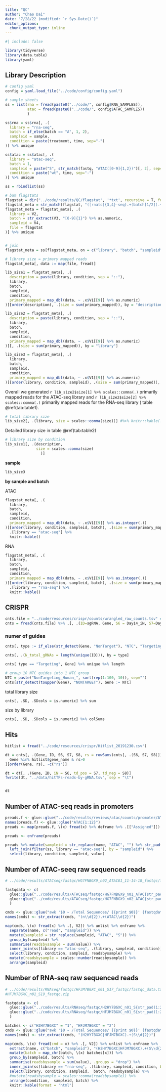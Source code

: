 ```yaml
---
title: "QC"
author: "Chao Dai"
date: "7/28/22 (modified: `r Sys.Date()`)"
editor_options:
  chunk_output_type: inline
---
```


```r
#| include: false

library(tidyverse)
library(data.table)
library(yaml)

```


## Library Description

```r

# config yaml
config = yaml.load_file("../code/config/config.yaml")

# sample sheets
ss = list(rna = fread(paste0("../code/", config$RNA_SAMPLES)),
          atac = fread(paste0("../code/", config$ATAC_SAMPLES))
          )
```


```r

ss$rna = ss$rna[, .(
  library = "rna-seq",
  batch = if_else(batch == "A", 1, 2),
  sampleid = sample,
  condition = paste(treatment, time, sep="-")
)] %>% unique

ss$atac = ss$atac[, .(
  library = "atac-seq", 
  batch = 1,
  sampleid = paste("S", str_match(fastq, "ATAC([0-9]{1,2})")[, 2], sep=""),
  condition = paste("wt", time, sep="-")
)] %>% unique

ss = rbindlist(ss)

# bam flagstats
flagstat = dir("../code/results/QC/flagstat", '*txt', recursive = T, full.names = T)
flagstat_meta = str_match(flagstat, "([rnatc]{3,4}-seq).+(batch[1/2]).+(S[0-9]{2})")  %>% as.data.table
flagstat_meta = flagstat_meta[, .(
  library = V2,
  batch = str_extract(V3, "[0-9]{1}") %>% as.numeric,
  sampleid = V4,
  file = flagstat
)] %>% unique


# join
flagstat_meta = ss[flagstat_meta, on = c("library", "batch", "sampleid"), nomatch = NA]

```


```r
# library size = primary mapped reads
flagstat_meta[, data := map(file, fread)]

lib_size1 = flagstat_meta[, .(
  description = paste(library, condition, sep = "::"),
  library,
  batch,
  sampleid,
  condition,
  primary_mapped = map_dbl(data, ~ .x$V1[[9]] %>% as.numeric)
)][order(description), .(size = sum(primary_mapped)), by = "description"] 

lib_size2 = flagstat_meta[, .(
  description = paste(library, condition, sep = "::"),
  library,
  batch,
  sampleid,
  condition,
  primary_mapped = map_dbl(data, ~ .x$V1[[9]] %>% as.numeric)
)][, .(size = sum(primary_mapped)), by = "library"]

lib_size3 = flagstat_meta[, .(
  library,
  batch,
  sampleid,
  condition,
  primary_mapped = map_dbl(data, ~ .x$V1[[9]] %>% as.numeric)
)][order(library, condition, sampleid), .(size = sum(primary_mapped)), by = .(library, condition, sampleid)]

```

Overall we generated `r lib_size2$size[1] %>% scales::comma(.)` primarily mapped reads for the ATAC-seq library and `r lib_size2$size[2] %>% scales::comma(.)` primarily mapped reads for the RNA-seq library ( table \@ref(tab:table1).

```r
# total library size
lib_size2[, .(library, size = scales::comma(size))] #%>% knitr::kable(., caption = "Total library size")
```


Detailed library size in table \@ref(tab:table2)

```r
# library size by condition
lib_size1[, .(description,
              size = scales::comma(size)
                )] 

```


**sample**

```r
lib_size3
```


**by sample and batch**

ATAC

```r
flagstat_meta[, .(
  library,
  batch,
  sampleid,
  condition,
  primary_mapped = map_dbl(data, ~ .x$V1[[9]] %>% as.integer(.))
)][order(library, condition, sampleid, batch), .(size = sum(primary_mapped)), by = .(library, condition, sampleid, batch)] %>% 
  .[library == "atac-seq"] %>% 
  knitr::kable()
```



RNA

```r
flagstat_meta[, .(
  library,
  batch,
  sampleid,
  condition,
  primary_mapped = map_dbl(data, ~ .x$V1[[9]] %>% as.integer(.))
)][order(library, condition, sampleid, batch), .(size = sum(primary_mapped)), by = .(library, condition, sampleid, batch)] %>% 
  .[library == "rna-seq"] %>% 
  knitr::kable()
```


## CRISPR

```r
cnts.file = "../code/resources/crispr/counts/wrangled_raw_counts.tsv" # raw file
cnts = fread(cnts.file) %>% .[, .(ID=sgRNA, Gene, S6 = Day14_iN, S7=Day14_Tdpos, S8=Day14_Tdneg)]
```


### numer of guides

```r
cnts[, type := if_else(str_detect(Gene, "NonTarget"), "NTC", "Targeting")]
```
```r
cnts[, .(N_total_gRNAs = length(unique(ID))), by = type]
```

```r
cnts[ type == "Targeting", Gene] %>% unique %>% length
```



```r
# group 10 NTC guides into 1 NTC group
NTC = paste("NonTargeting_Human_", sort(rep(1:100, 10)), sep="")
cnts[str_detect(toupper(Gene), "NONTARGET"), Gene := NTC]
```


total library size
```r
cnts[, .SD, .SDcols = is.numeric] %>% sum
```

size by library
```r
cnts[, .SD, .SDcols = is.numeric] %>% colSums
```


## Hits 
```r
hitlist = fread("../code/resources/crispr/Hitlist_20191230.csv")
```

```r
dt = cnts[, .(Gene, ID, S6, S7, S8, rs = rowSums(cnts[, .(S6, S7, S8)]))][
  Gene %in% hitlist$gene_name & rs>0
][order(Gene, rs), -c("rs")]

dt = dt[, .(Gene, ID, iN = S6, td_pos = S7, td_neg = S8)]
fwrite(dt, "../data/hitTFs-reads-by-gRNA.tsv", sep = "\t")


dt
```

## Number of ATAC-seq reads in promoters

```r
preads.f <- glue::glue("../code/results/reviews/atac/counts/promoter/ATAC{1:12}.txt.summary")
names(preads.f) <- glue::glue("ATAC{1:12}")
preads <- map(preads.f, \(x) fread(x) %>% deframe %>% .[["Assigned"]]) %>% unlist

preads <- enframe(preads)
```

```r
preads %>% mutate(sampleid = str_replace(name, "ATAC", "") %>% str_pad(2, pad="0") %>% str_pad(3, pad="S")) %>% 
  left_join(filter(ss, library == "atac-seq"), by = "sampleid") %>% 
  select(library, condition, sampleid, value)
```


## Number of ATAC-seeq raw sequenced reads


```r
# ../code/results/ATACseq/fastqc/HG7FNBGX9_n02_ATAC01_11-14-18_fastqc/fastqc_data.txt

fastqdata <- c(
  glue::glue("../code/results/ATACseq/fastqc/HG7FNBGX9_n01_ATAC{str_pad(1:12, 2, pad=\'0\')}_11-14-18_fastqc/fastqc_data.txt"),
  glue::glue("../code/results/ATACseq/fastqc/HG7FNBGX9_n02_ATAC{str_pad(1:12, 2, pad=\'0\')}_11-14-18_fastqc/fastqc_data.txt")
  )

cmds <- glue::glue("awk '$0 ~ /Total Sequences/ {{print $0}}' {fastqdata}")
names(cmds) <- str_extract(cmds, "(n\\d{2}).+(ATAC\\d{2})")

map(cmds, \(x) fread(x) %>% .[, V2]) %>% unlist %>% enframe %>% 
  separate(name, c("read", "sampleid")) %>% 
  mutate(sampleid = str_replace(sampleid, "ATAC", "S")) %>% 
  group_by(sampleid) %>% 
  summarise(readsbysample = sum(value)) %>% 
  inner_join(ss[library == "atac-seq", .(library, sampleid, condition)] %>% unique, by = "sampleid") %>% 
  select(library, condition, sampleid, readsbysample) %>% 
  mutate(readsbysample = scales::number(readsbysample)) %>% 
  arrange(sampleid)

```


## Number of RNA-seq raw sequenced reads

```r
# ../code/results/RNAseq/fastqc/HFJM7BGXC_n01_S17_fastqc/fastqc_data.txt
#HFJM7BGXC_n01_S19_fastqc.zip

fastqdata <- c(
  glue::glue("../code/results/RNAseq/fastqc/H2HY7BGXC_n01_S{str_pad(1:22, 2, pad=\'0\')}_fastqc/fastqc_data.txt"),
  glue::glue("../code/results/RNAseq/fastqc/HFJM7BGXC_n01_S{str_pad(1:22, 2, pad=\'0\')}_fastqc/fastqc_data.txt")
  )

batches <- c("H2HY7BGXC" = "1", "HFJM7BGXC" = "2")
cmds <- glue::glue("awk '$0 ~ /Total Sequences/ {{print $0}}' {fastqdata}")
names(cmds) <- str_extract(cmds, "(H2HY7BGXC|HFJM7BGXC).+(S\\d{2})")

map(cmds, \(x) fread(cmd = x) %>% .[, V2]) %>% unlist %>% enframe %>% 
  extract(name, c("batch", "sampleid"), "(H2HY7BGXC|HFJM7BGXC).+(S\\d{2})") %>%
  mutate(batch = map_chr(batch, \(x) batches[x])) %>% 
  group_by(sampleid, batch) %>% 
  summarise(readsbysample = sum(value), .groups = "drop") %>% 
  inner_join(ss[library == "rna-seq", .(library, sampleid, condition, batch=as.character(batch))] %>% unique, by = c("sampleid", "batch")) %>% 
  select(library, condition, sampleid,  batch, readsbysample) %>% 
  #mutate(readsbysample = scales::comma(readsbysample)) %>% 
  arrange(condition,  sampleid, batch) %>% 
  knitr::kable(format = "html")

```










